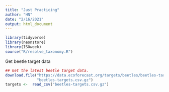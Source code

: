 ```yaml
---
title: "Just Practicing"
author: "HN"
date: "2/16/2021"
output: html_document
---
```

```r
library(tidyverse)
library(neonstore)
library(ISOweek)
source("R/resolve_taxonomy.R")
```


Get beetle target data
```r
## Get the latest beetle target data.  
download.file("https://data.ecoforecast.org/targets/beetles/beetles-targets.csv.gz",
              "beetles-targets.csv.gz")
targets <-  read_csv("beetles-targets.csv.gz")
```